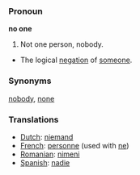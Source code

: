 === Pronoun ===

'''no one'''

#Not one person, nobody.
*The logical [[negation]] of [[someone]].

=== Synonyms ===
[[nobody]], [[none]]

=== Translations ===
*[[Dutch]]: [[niemand]]
*[[French]]: [[personne]] (used with [[ne]])
*[[Romanian]]: [[nimeni]]
*[[Spanish]]: [[nadie]]